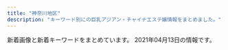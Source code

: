 ```yaml
---
title: "神奈川地区"
description: "キーワード別にの巨乳アジアン・チャイナエステ嬢情報をまとめました。"
---
```


新着画像と新着キーワードをまとめています。
2021年04月13日の情報です。

<DmmAffiliateIns />
<KeywordTable
  shops={
    [
    {
        "img_links": [
            "http://tenshinokoi.es-come.net/i/80/yuyu1.jpg",
            "http://tenshinokoi.es-come.net/images/share/pickup.png",
            "http://tenshinokoi.es-come.net/i/120/yuyu1.jpg",
            "http://tenshinokoi.es-come.net/images/infobar.png",
            "http://tenshinokoi.es-come.net/img/sumire1.jpg",
            "http://tenshinokoi.es-come.net/images/therapistbar.png",
            "http://tenshinokoi.es-come.net/girls/yuyu1.jpg",
            "http://tenshinokoi.es-come.net/girls/kana1.jpg",
            "http://tenshinokoi.es-come.net/img/risa1.jpg",
            "http://tenshinokoi.es-come.net/i/80/sumire1.jpg",
            "http://tenshinokoi.es-come.net/images/share/sp-kp2.png",
            "http://tenshinokoi.es-come.net/girls/hiromi1.jpg",
            "http://tenshinokoi.es-come.net/i/120/sumire1.jpg",
            "http://tenshinokoi.es-come.net/i/80/risa1.jpg",
            "http://tenshinokoi.es-come.net/img/header02.jpg",
            "http://tenshinokoi.es-come.net/girls/yuki1.jpg",
            "http://tenshinokoi.es-come.net/img/header01.jpg",
            "http://tenshinokoi.es-come.net/girls/yurika1.jpg",
            "http://tenshinokoi.es-come.net/img/yuyu1.jpg",
            "http://tenshinokoi.es-come.net/i/80/yuna1.jpg",
            "http://tenshinokoi.es-come.net/img/header00.jpg",
            "http://tenshinokoi.es-come.net/images/qr.jpg",
            "http://tenshinokoi.es-come.net/images/shishubar.png",
            "http://tenshinokoi.es-come.net/i/120/yuna1.jpg",
            "http://tenshinokoi.es-come.net/girls/misaki1.jpg",
            "http://tenshinokoi.es-come.net/girls/riri1.jpg",
            "http://tenshinokoi.es-come.net/girls/risa1.jpg",
            "http://tenshinokoi.es-come.net/images/info1.jpg",
            "http://tenshinokoi.es-come.net/images/share/tel.png",
            "http://tenshinokoi.es-come.net/girls/sumire1.jpg",
            "http://tenshinokoi.es-come.net/images/info2.jpg",
            "http://tenshinokoi.es-come.net/i/120/risa1.jpg"
        ],
        "name": "\u5929\u4f7f\u306e\u604b",
        "station": "\u8305\u30f6\u5d0e\u99c5\u5357\u53e3",
        "url": "http://tenshinokoi.es-come.net/",
        "keywords": {}
    },
    {
        "keywords": {
            "C": 7
        },
        "name": "\u30ea\u30e9\u30af\u30bc\u30fc\u30b7\u30e7\u30f3\u59b9",
        "station": "JR\u5e73\u585a\u99c5\u5317\u53e3",
        "img_links": [
            "http://www.imouto-esute2866.com/images/012.jpg",
            "http://www.imouto-esute2866.com/flash/top-1.jpg",
            "http://www.imouto-esute2866.com/images/013.jpg"
        ],
        "url": "http://www.imouto-esute2866.com/"
    },
    {
        "img_links": [
            "http://yu-raku.info/staff/s-yuko1.jpg",
            "http://yu-raku.info/images/fotter.jpg",
            "http://yu-raku.info/staff/s-sayuri1.jpg",
            "http://yu-raku.info/images/bar-cam.png",
            "http://yu-raku.info/images/pic-interior.png",
            "http://yu-raku.info/staff/s-kana1.jpg",
            "http://yu-raku.info/images/b-interior.jpg",
            "http://yu-raku.info/sp/images/bar-cover.png",
            "http://yu-raku.info/images/sm-cam30min.png",
            "http://yu-raku.info/sp/images/bar-cam.png",
            "http://yu-raku.info/staff/s-emi4.jpg",
            "http://yu-raku.info/staff/s-miki1.jpg",
            "http://yu-raku.info/images/cam30min.png",
            "http://yu-raku.info/images/bar-therapist.png",
            "http://yu-raku.info/staff/s-nana1.jpg",
            "http://yu-raku.info/images/bar-info.png",
            "http://yu-raku.info/staff/s-niri1.jpg",
            "http://yu-raku.info/staff/s-emi5.jpg",
            "http://yu-raku.info/images/bar-interior.png",
            "http://yu-raku.info/images/c-top0.png",
            "http://yu-raku.info/images/bar-cover.png",
            "http://yu-raku.info/sp/images/b-tel.png",
            "http://yu-raku.info/staff/s-emi3.jpg",
            "http://yu-raku.info/images/c-therapist0.png"
        ],
        "keywords": {},
        "url": "http://yu-raku.info/",
        "station": "JR\u5927\u8239\u99c5\u6771\u53e3",
        "name": "\u60a0\u697d"
    },
    {
        "img_links": [
            "http://hoguraku.info/_src/22266485/navi_01.png",
            "http://hoguraku.info/_src/22293610/pup.png",
            "http://hoguraku.info/_src/22266492/navi2_04.png",
            "http://hoguraku.info/_src/22266493/navi_05.png",
            "http://hoguraku.info/_src/22293865/sign.png",
            "http://hoguraku.info/_src/22294028/3_20180513213551306.jpg",
            "http://hoguraku.info/_src/22296695/pup.png",
            "http://hoguraku.info/_src/22266398/img20180513214352559347.png",
            "http://hoguraku.info/staff-4.jpg",
            "http://hoguraku.info/_src/22266524/wechatimg96_20191205204603604.jpg",
            "http://hoguraku.info/staff-2.jpg",
            "http://hoguraku.info/_src/22293820/wechatimg744.jpg",
            "http://hoguraku.info/_src/22266496/navi2_06.png",
            "http://hoguraku.info/_src/55131553/img20210408153832112943.png",
            "http://hoguraku.info/_src/22294025/1_20180513213551260.jpg",
            "http://hoguraku.info/_src/22293781/sign.png",
            "http://hoguraku.info/_src/22296687/pup.png",
            "http://hoguraku.info/staff-3.jpg",
            "http://hoguraku.info/_src/22266489/navi_03.png",
            "http://hoguraku.info/_src/22294030/wechatimg175.jpg",
            "http://hoguraku.info/_src/37673393/wechatimg98.jpg",
            "http://hoguraku.info/_src/25168346/staff-2_20180823215120776.jpg",
            "http://hoguraku.info/_src/22266491/navi_04.png",
            "http://hoguraku.info/_src/22266488/navi2_02.png",
            "http://hoguraku.info/_src/22266487/navi_02.png",
            "http://hoguraku.info/_src/22294026/wechatimg239.jpg",
            "http://hoguraku.info/_src/22294024/1_20180513213551260.jpg",
            "http://hoguraku.info/_src/22266490/navi2_03.png",
            "http://hoguraku.info/_src/22294029/3_20180513213551306.jpg",
            "http://hoguraku.info/_src/22296697/pup.png",
            "http://hoguraku.info/_src/22294031/wechatimg175.jpg",
            "http://hoguraku.info/_src/22266486/navi2_01.png",
            "http://hoguraku.info/_src/22294027/wechatimg239.jpg",
            "http://hoguraku.info/_src/22266400/wechatimg94_20191205204136458.jpg",
            "http://hoguraku.info/_src/22293601/newspinkup.png",
            "http://hoguraku.info/_src/22266495/navi_06.png",
            "http://hoguraku.info/staff-1.jpg",
            "http://hoguraku.info/_src/22294409/img20180513220122069421.png",
            "http://hoguraku.info/_src/22266494/navi2_05.png"
        ],
        "keywords": {},
        "station": "JR\u5927\u8239\u99c5\u6771\u53e3",
        "url": "http://hoguraku.info/",
        "name": "\u3055\u304f\u3089"
    },
    {
        "keywords": {},
        "station": "JR\u85e4\u6ca2\u99c5\u5357\u53e3",
        "img_links": [
            "http://baraen.xyz/images/mafaxine_j.jpg",
            "http://baraen.xyz/images/miki2.jpg",
            "http://baraen.xyz/images/mobile.jpg",
            "http://baraen.xyz/images/room2.jpg",
            "http://baraen.xyz/images/g0.jpg",
            "http://baraen.xyz/images/g4.jpg",
            "http://baraen.xyz/images/g1.jpg",
            "http://baraen.xyz/images/room1.jpg",
            "http://baraen.xyz/images/room4.jpg",
            "http://baraen.xyz/images/miki1.jpg",
            "http://baraen.xyz/images/kanban.jpg",
            "http://baraen.xyz/images/g3.jpg",
            "http://baraen.xyz/images/room6.jpg",
            "http://baraen.xyz/images/g6.jpg",
            "http://baraen.xyz/images/maga.jpg",
            "http://baraen.xyz/images/g2.jpg",
            "http://baraen.xyz/images/mafaxine_d.jpg"
        ],
        "name": "\u30d0\u30e9\u5712",
        "url": "http://baraen.xyz/"
    },
    {
        "url": "http://cherry.este.work/",
        "name": "\u30cf\u30cb\u30fc\u30cf\u30cb\u30fc",
        "station": "JR\u5c0f\u7530\u539f\u99c5\u6771\u53e3",
        "keywords": {
            "F": 1,
            "85": 1,
            "90": 3,
            "E": 1,
            "92": 1,
            "D": 3
        },
        "img_links": [
            "http://cherry.este.work/staff03-b.png",
            "http://cherry.este.work/anna.jpg",
            "http://cherry.este.work/staff02-b.png",
            "http://cherry.este.work/staff05-b.png",
            "http://cherry.este.work/baner.jpg",
            "http://cherry.este.work/m-head03.jpg",
            "http://cherry.este.work/yui.jpg",
            "http://cherry.este.work/foot01.jpg",
            "http://cherry.este.work/call.png"
        ]
    },
    {
        "keywords": {},
        "station": "\u9db4\u5dfb\u6e29\u6cc9\u99c5\u5317\u53e3",
        "url": "http://oil.abnavi.info/",
        "name": "\u30a2\u30ed\u30a8",
        "img_links": []
    },
    {
        "station": "JR\u5e73\u585a\u99c5\u897f\u53e3",
        "img_links": [
            "http://o-jp.com/tsubaki/images/t_discount.jpg",
            "http://o-jp.com/tsubaki/images/photo03.jpg",
            "http://o-jp.com/tsubaki/images/photo02.jpg",
            "http://o-jp.com/tsubaki/images/photo04.jpg",
            "http://o-jp.com/tsubaki/images/index_enter.jpg",
            "http://o-jp.com/tsubaki/images/t_mobile.jpg",
            "http://o-jp.com/tsubaki/images/photo01.jpg",
            "http://o-jp.com/tsubaki/images/mimi1.jpg"
        ],
        "url": "http://o-jp.com/tsubaki/",
        "keywords": {
            "C": 6
        },
        "name": "\u693f"
    },
    {
        "station": "JR\u85e4\u6ca2\u99c5\u5357\u53e3",
        "keywords": {
            "86": 4,
            "87": 4,
            "E": 4,
            "D": 4,
            "85": 2,
            "C": 2
        },
        "img_links": [
            "http://www.relax-fairyark.info/img/sta213.jpg",
            "http://www.relax-fairyark.info/img/body2.jpg",
            "http://www.relax-fairyark.info/img/sta220.jpg",
            "http://www.relax-fairyark.info/img/st256.jpg",
            "http://www.relax-fairyark.info/img/sta260.jpg",
            "http://www.relax-fairyark.info/img/st220.jpg",
            "http://www.relax-fairyark.info/img/nos.jpg",
            "http://www.relax-fairyark.info/img/st260.jpg",
            "http://www.relax-fairyark.info/img/st150.jpg",
            "http://www.relax-fairyark.info/img/sta261.jpg",
            "http://www.relax-fairyark.info/img/sta223.jpg",
            "http://www.relax-fairyark.info/img/st1.jpg",
            "http://www.relax-fairyark.info/img/st261.jpg",
            "http://www.relax-fairyark.info/img/sta150.jpg",
            "http://www.relax-fairyark.info/img/st255.jpg",
            "http://www.relax-fairyark.info/img/st223.jpg",
            "http://www.relax-fairyark.info/img/footbotton.png",
            "http://www.relax-fairyark.info/img/sta256.jpg",
            "http://www.relax-fairyark.info/img/tel.png",
            "http://www.relax-fairyark.info/img/sta252.jpg",
            "http://www.relax-fairyark.info/img/sta255.jpg",
            "http://www.relax-fairyark.info/img/st252.jpg",
            "http://www.relax-fairyark.info/img/vlt.png",
            "http://www.relax-fairyark.info/img/st213.jpg",
            "http://www.relax-fairyark.info/img/botton.jpg",
            "http://www.relax-fairyark.info/img/head.jpg"
        ],
        "name": "Fairy Ark",
        "url": "http://www.relax-fairyark.info/"
    },
    {
        "url": "http://www.cc-girl.work/",
        "name": "yuyu-\u3086\u3046\u3086-",
        "station": "\u4e0a\u5927\u5ca1\u99c5",
        "keywords": {},
        "img_links": [
            "http://www.cc-girl.work/img/yuki1.jpg",
            "http://www.cc-girl.work/images/1.jpg",
            "http://www.cc-girl.work/images/5.jpg",
            "http://www.cc-girl.work/images/6.jpg",
            "http://www.cc-girl.work/img/eri1.jpg",
            "http://www.cc-girl.work/img/yaya1.jpg",
            "http://www.cc-girl.work/img/kumi1.jpg",
            "http://www.cc-girl.work/images/int1.jpg",
            "http://www.cc-girl.work/images/11.jpg",
            "http://www.cc-girl.work/images/sys1.jpg",
            "http://www.cc-girl.work/images/staff_t.jpg",
            "http://www.cc-girl.work/images/4.jpg",
            "http://www.cc-girl.work/img/kaoru1.jpg",
            "http://www.cc-girl.work/images/rec1.jpg",
            "http://www.cc-girl.work/img/miho1.jpg",
            "http://www.cc-girl.work/img/sizuka1.jpg",
            "http://www.cc-girl.work/images/interior_t.jpg",
            "http://www.cc-girl.work/images/sys2.jpg",
            "http://www.cc-girl.work/images/ta.jpg",
            "http://www.cc-girl.work/images/news.jpg",
            "http://www.cc-girl.work/img/yuri1.jpg",
            "http://www.cc-girl.work/img/momo1.jpg",
            "http://www.cc-girl.work/images/ac1.jpg",
            "http://www.cc-girl.work/images/10.jpg",
            "http://www.cc-girl.work/images/head.jpg",
            "http://www.cc-girl.work/images/2.jpg",
            "http://www.cc-girl.work/img/mari1.jpg",
            "http://www.cc-girl.work/images/mobile.jpg",
            "http://www.cc-girl.work/img/ai1.jpg",
            "http://www.cc-girl.work/images/7.jpg",
            "http://www.cc-girl.work/images/9.jpg",
            "http://www.cc-girl.work/images/8.jpg",
            "http://www.cc-girl.work/images/rec2.jpg",
            "http://www.cc-girl.work/images/line.png",
            "http://www.cc-girl.work/images/3.jpg"
        ]
    },
    {
        "name": "\u6d5c\u8fba\u306e\u604b",
        "keywords": {},
        "img_links": [
            "http://www.hamabei.com/images/giral015.jpg",
            "http://www.hamabei.com/images/buttona_07.jpg",
            "http://www.hamabei.com/images/buttona_05.jpg",
            "http://www.hamabei.com/images/buttona_03.jpg",
            "http://www.hamabei.com/images/kaori1.jpg",
            "http://www.hamabei.com/images/giral009.jpg",
            "http://www.hamabei.com/images/giral014.jpg",
            "http://www.hamabei.com/images/qr.jpg",
            "http://www.hamabei.com/images/buttona_06.jpg",
            "http://www.hamabei.com/images/buttona_04.jpg",
            "http://www.hamabei.com/images/yuka1.jpg",
            "http://www.hamabei.com/images/nana1.jpg",
            "http://www.hamabei.com/images/giral007.jpg",
            "http://www.hamabei.com/images/miki1.jpg",
            "http://www.hamabei.com/images/giral012.jpg",
            "http://www.hamabei.com/images/buttona_08.jpg"
        ],
        "url": "http://www.hamabei.com/",
        "station": "JR\u8305\u30f6\u5d0e\u99c5\u5357\u53e3"
    },
    {
        "img_links": [
            "http://sui-en.work/images/2.png",
            "http://sui-en.work/images/4.png",
            "http://sui-en.work/images/int1.png",
            "http://sui-en.work/img/sena1.jpg",
            "http://sui-en.work/images/interior_t.png",
            "http://sui-en.work/images/1.png",
            "http://sui-en.work/images/b1.jpg",
            "http://sui-en.work/images/int3.png",
            "http://sui-en.work/images/int2.png",
            "http://sui-en.work/images/sys2.jpg",
            "http://sui-en.work/images/b2.jpg",
            "http://sui-en.work/images/head.jpg",
            "http://sui-en.work/img/yuki1.jpg",
            "http://sui-en.work/images/staff_t.png",
            "http://sui-en.work/images/3.png",
            "http://sui-en.work/images/info.jpg",
            "http://sui-en.work/images/mobile.jpg",
            "http://sui-en.work/images/ta.jpg",
            "http://sui-en.work/images/sys3.png",
            "http://sui-en.work/img/hana1.jpg",
            "http://sui-en.work/images/tr.jpg",
            "http://sui-en.work/img/kaori1.jpg",
            "http://sui-en.work/images/news.jpg",
            "http://sui-en.work/images/sys1.jpg"
        ],
        "name": "\u968f\u7e01",
        "url": "http://sui-en.work/",
        "station": "JR\u5e73\u585a\u99c5\u5317\u53e3",
        "keywords": {}
    },
    {
        "keywords": {},
        "url": "http://www.sh-riraku77.site/",
        "img_links": [
            "http://www.sh-riraku77.site/plus/images/room4.jpg",
            "http://www.sh-riraku77.site/picture/top23.png",
            "http://www.sh-riraku77.site/picture/s_staff.png",
            "http://www.sh-riraku77.site/picture/i_therapist.png",
            "http://www.sh-riraku77.site/plus/images/room2.jpg",
            "http://www.sh-riraku77.site/picture/s_new.png",
            "http://www.sh-riraku77.site/plus/images/room1.jpg",
            "http://www.sh-riraku77.site/picture/photo3.png",
            "http://www.sh-riraku77.site/picture/end.png",
            "http://www.sh-riraku77.site/plus/images/room3.jpg",
            "http://www.sh-riraku77.site/uploads/210325/1-210325133926495.jpg",
            "http://www.sh-riraku77.site/uploads/201214/1-201214130312232.jpg",
            "http://www.sh-riraku77.site/picture/top22.png"
        ],
        "station": "JR\u65b0\u6749\u7530\u99c5\u897f\u53e3",
        "name": "\u82b1\u306e\u604b"
    },
    {
        "name": "\u6843\u9999",
        "station": "JR\u5e73\u585a\u99c5",
        "keywords": {
            "86": 3,
            "85": 1,
            "E": 2,
            "D": 3,
            "87": 1
        },
        "img_links": [
            "http://esthe-massage.pw/img/m60.jpg",
            "http://esthe-massage.pw/img/noo.png",
            "http://esthe-massage.pw/img/m4.jpg",
            "http://esthe-massage.pw/img/m20.jpg",
            "http://esthe-massage.pw/img/fla.jpg",
            "http://esthe-massage.pw/img/m30.jpg",
            "http://esthe-massage.pw/img/stan.png",
            "http://esthe-massage.pw/img/m3.jpg",
            "http://esthe-massage.pw/img/top.jpg",
            "http://esthe-massage.pw/img/m1.jpg",
            "http://esthe-massage.pw/img/m10.jpg",
            "http://esthe-massage.pw/img/m5.jpg",
            "http://esthe-massage.pw/img/m2.jpg",
            "http://esthe-massage.pw/img/cg02.jpg",
            "http://esthe-massage.pw/img/cg05.jpg",
            "http://esthe-massage.pw/img/cg03.jpg",
            "http://esthe-massage.pw/img/cg01.jpg",
            "http://esthe-massage.pw/img/m6.jpg",
            "http://esthe-massage.pw/img/no.png",
            "http://esthe-massage.pw/img/cg04.jpg"
        ],
        "url": "http://esthe-massage.pw/"
    },
    {
        "img_links": [
            "http://meetyou.me-es.com/images/index_05.jpg",
            "http://meetyou.me-es.com/images/index_10.jpg",
            "http://meetyou.me-es.com/images/rec_10.jpg",
            "http://meetyou.me-es.com/images/index_01.jpg",
            "http://meetyou.me-es.com/images/index_17.jpg",
            "http://meetyou.me-es.com/images/index_02.jpg",
            "http://meetyou.me-es.com/girl/09.jpg",
            "http://meetyou.me-es.com/images/r01.jpg",
            "http://meetyou.me-es.com/girl/018.jpg",
            "http://meetyou.me-es.com/images/r04.jpg",
            "http://meetyou.me-es.com/images/index_04.jpg",
            "http://meetyou.me-es.com/images/rec.jpg",
            "http://meetyou.me-es.com/images/index_08.jpg",
            "http://meetyou.me-es.com/images/index_06.jpg",
            "http://meetyou.me-es.com/images/index_09.jpg",
            "http://meetyou.me-es.com/images/index_13.jpg",
            "http://meetyou.me-es.com/images/info_tit.jpg",
            "http://meetyou.me-es.com/girl/00.jpg",
            "http://meetyou.me-es.com/girl/015.jpg",
            "http://meetyou.me-es.com/images/index_15.jpg",
            "http://meetyou.me-es.com/girl/016.jpg",
            "http://meetyou.me-es.com/images/index_07.jpg",
            "http://meetyou.me-es.com/images/staff_10.jpg",
            "http://meetyou.me-es.com/images/info_10.jpg",
            "http://meetyou.me-es.com/images/r02.jpg",
            "http://meetyou.me-es.com/images/index_03.jpg",
            "http://meetyou.me-es.com/images/sub_13.jpg",
            "http://meetyou.me-es.com/images/r03.jpg",
            "http://meetyou.me-es.com/girl/013.jpg",
            "http://meetyou.me-es.com/girl/017.jpg"
        ],
        "keywords": {
            "C": 5,
            "D": 1
        },
        "station": "\u9577\u5f8c\u99c5\u6771\u53e3",
        "name": "\u30df\u30fc\u30c8\u30e6\u30fc",
        "url": "http://meetyou.me-es.com/"
    },
    {
        "station": "JR\u5c0f\u7530\u539f\u99c5\u897f\u53e3",
        "keywords": {
            "C": 8,
            "F": 8,
            "D": 55,
            "E": 8
        },
        "name": "\u30ad\u30e5\u30fc\u30c8",
        "url": "http://onlyone-relax.xyz/",
        "img_links": [
            "http://onlyone-relax.xyz/images/cg03.jpg",
            "http://onlyone-relax.xyz/images/top.png",
            "http://onlyone-relax.xyz/images/cg07.jpg",
            "http://onlyone-relax.xyz/images/cg08.jpg",
            "http://onlyone-relax.xyz/images/cg02.jpg",
            "http://onlyone-relax.xyz/images/spacer300x450.png",
            "http://onlyone-relax.xyz/images/cg01.jpg",
            "http://onlyone-relax.xyz/images/qr.jpg",
            "http://onlyone-relax.xyz/images/4.jpg",
            "http://onlyone-relax.xyz/images/1.jpg",
            "http://onlyone-relax.xyz/images/2.jpg",
            "http://onlyone-relax.xyz/images/cg05.jpg",
            "http://onlyone-relax.xyz/images/cg09.jpg",
            "http://onlyone-relax.xyz/images/cg06.jpg",
            "http://onlyone-relax.xyz/images/cg04.jpg",
            "http://onlyone-relax.xyz/images/cg10.jpg",
            "http://onlyone-relax.xyz/images/top2.png"
        ]
    },
    {
        "name": "\u591c\u8776",
        "url": "http://yacho.est-u.com/",
        "keywords": {},
        "station": "JR\u85e4\u6ca2\u99c5\u5357\u53e3",
        "img_links": [
            "http://yacho.est-u.com/images/staff_03.jpg",
            "http://yacho.est-u.com/images/2.jpg",
            "http://yacho.est-u.com/images/index_02.jpg",
            "http://yacho.est-u.com/images/index_04.jpg",
            "http://yacho.est-u.com/images/5.jpg",
            "http://yacho.est-u.com/images/index_14.jpg",
            "http://yacho.est-u.com/images/6.jpg",
            "http://yacho.est-u.com/images/index_17.jpg",
            "http://yacho.est-u.com/images/index_15.jpg",
            "http://yacho.est-u.com/images/index_12.jpg",
            "http://yacho.est-u.com/images/1.jpg",
            "http://yacho.est-u.com/images/k2.jpg",
            "http://yacho.est-u.com/images/index_06.jpg",
            "http://yacho.est-u.com/images/4.jpg",
            "http://yacho.est-u.com/images/staff_01.jpg",
            "http://yacho.est-u.com/images/index_03.jpg",
            "http://yacho.est-u.com/images/3.jpg",
            "http://yacho.est-u.com/images/k1.jpg",
            "http://yacho.est-u.com/images/index_10.jpg",
            "http://yacho.est-u.com/images/index_01.jpg",
            "http://yacho.est-u.com/images/index_07.jpg",
            "http://yacho.est-u.com/images/index_05.jpg"
        ]
    },
    {
        "station": "JR\u6771\u6238\u585a\u99c5\u6771\u53e3",
        "keywords": {
            "E": 1,
            "85": 1,
            "D": 3,
            "87": 1,
            "86": 2
        },
        "url": "http://esbest.info/",
        "name": "\u30df\u30e9\u30dc\u30eb",
        "img_links": [
            "http://esbest.info/staffPhoto/s20200205123504.jpg",
            "http://esbest.info/js/sliderLine/slide_next.png",
            "http://esbest.info/staffPhoto/s20200109133117.jpg",
            "http://esbest.info/js/sliderLine/slide_prev.png",
            "http://esbest.info/images/store/01.jpg",
            "http://esbest.info/staffPhoto/s20200111165529.jpg",
            "http://esbest.info/images/mobile.jpg",
            "http://esbest.info/staffPhoto/b20200526161929.jpg",
            "http://esbest.info/staffPhoto/b20200205123504.jpg",
            "http://esbest.info/images/returnBtn.png",
            "http://esbest.info/uploadfiles/images/campaignEsbestInfo1.jpg",
            "http://esbest.info/staffPhoto/s20200526161929.jpg",
            "http://esbest.info/images/store/02.jpg",
            "http://esbest.info/images/store/03.jpg",
            "http://esbest.info/images/store/04.jpg",
            "http://esbest.info/staffPhoto/b20200111165529.jpg",
            "http://esbest.info/staffPhoto/b20200109133117.jpg"
        ]
    },
    {
        "url": "http://yushinen.info/",
        "station": "JR\u85e4\u6ca2\u99c5\u5357\u53e3",
        "name": "\u7652\u5fc3\u5712",
        "keywords": {},
        "img_links": [
            "http://yushinen.info/images/g5.jpg",
            "http://yushinen.info/images/room4.jpg",
            "http://yushinen.info/images/g4.jpg",
            "http://yushinen.info/images/info.png",
            "http://yushinen.info/images/room1.jpg",
            "http://yushinen.info/images/g1.jpg",
            "http://yushinen.info/images/g7.jpg",
            "http://yushinen.info/images/room6.jpg",
            "http://yushinen.info/images/room3.jpg",
            "http://yushinen.info/images/g3.jpg",
            "http://yushinen.info/images/room2.jpg",
            "http://yushinen.info/images/g0.jpg",
            "http://yushinen.info/images/nei-03.png",
            "http://yushinen.info/images/flw.png",
            "http://yushinen.info/images/g6.jpg",
            "http://yushinen.info/images/mobile.png",
            "http://yushinen.info/images/top.jpg",
            "http://yushinen.info/images/room5.jpg",
            "http://yushinen.info/images/g2.jpg"
        ]
    },
    {
        "name": "\u61a9",
        "keywords": {},
        "img_links": [
            "http://ikoi.esjp.xyz/img/lr_02.jpg",
            "http://ikoi.esjp.xyz/img/sub_staff.jpg",
            "http://ikoi.esjp.xyz/img/059.png",
            "http://ikoi.esjp.xyz/img/room/photo02.jpg",
            "http://ikoi.esjp.xyz/img/pro_girl_line.jpg",
            "http://ikoi.esjp.xyz/girl/4.jpg",
            "http://ikoi.esjp.xyz/img/room/photo06.jpg",
            "http://ikoi.esjp.xyz/img/room/photo05.jpg",
            "http://ikoi.esjp.xyz/girl/2.jpg",
            "http://ikoi.esjp.xyz/img/rec_top.png",
            "http://ikoi.esjp.xyz/img/top_pickback.png",
            "http://ikoi.esjp.xyz/girl/6.jpg",
            "http://ikoi.esjp.xyz/img/lr_01.jpg",
            "http://ikoi.esjp.xyz/i/img/photo03.jpg",
            "http://ikoi.esjp.xyz/img/capinfo.jpg",
            "http://ikoi.esjp.xyz/i/img/photo05.jpg",
            "http://ikoi.esjp.xyz/i/img/photo04.jpg",
            "http://ikoi.esjp.xyz/girl/5.jpg",
            "http://ikoi.esjp.xyz/img/qr.jpg",
            "http://ikoi.esjp.xyz/i/img/photo06.jpg",
            "http://ikoi.esjp.xyz/i/img/photo01.jpg",
            "http://ikoi.esjp.xyz/i/img/photo02.jpg",
            "http://ikoi.esjp.xyz/girl/1.jpg",
            "http://ikoi.esjp.xyz/img/room/photo01.jpg",
            "http://ikoi.esjp.xyz/girl/3.jpg",
            "http://ikoi.esjp.xyz/img/room/photo04.jpg",
            "http://ikoi.esjp.xyz/img/room/photo03.jpg"
        ],
        "station": "\u8ffd\u6d5c\u99c5",
        "url": "http://ikoi.esjp.xyz/"
    },
    {
        "keywords": {
            "85": 5,
            "D": 10,
            "C": 13,
            "E": 10,
            "87": 10,
            "88": 5
        },
        "name": "\u3075\u308f\u3075\u308f\u5a18",
        "station": "\u4e0a\u5927\u5ca1\u99c5",
        "url": "https://fuwafuwa-girl.jpn.vin/",
        "img_links": [
            "https://fuwafuwa-girl.jpn.vin/photos/sites/34/2021/02/2021022406110282.jpg",
            "https://fuwafuwa-girl.jpn.vin/images/mobile.jpg",
            "https://fuwafuwa-girl.jpn.vin/images/s_news.png",
            "https://fuwafuwa-girl.jpn.vin/images/top.png",
            "https://fuwafuwa-girl.jpn.vin/images/m12.jpg",
            "https://fuwafuwa-girl.jpn.vin/images/room3.jpg",
            "https://fuwafuwa-girl.jpn.vin/photos/sites/34/2021/02/2021022406110384.jpg",
            "https://fuwafuwa-girl.jpn.vin/images/s_link.png",
            "https://fuwafuwa-girl.jpn.vin/images/m9.jpg",
            "https://fuwafuwa-girl.jpn.vin/images/m13.jpg",
            "https://fuwafuwa-girl.jpn.vin/images/room4.jpg",
            "https://fuwafuwa-girl.jpn.vin/images/m15.jpg",
            "https://fuwafuwa-girl.jpn.vin/images/room2.jpg",
            "https://fuwafuwa-girl.jpn.vin/images/info.jpg",
            "https://fuwafuwa-girl.jpn.vin/images/s_massage.png",
            "https://fuwafuwa-girl.jpn.vin/images/m10.jpg",
            "https://fuwafuwa-girl.jpn.vin/images/m11.jpg",
            "https://fuwafuwa-girl.jpn.vin/images/m14.jpg",
            "https://fuwafuwa-girl.jpn.vin/images/room1.jpg",
            "https://fuwafuwa-girl.jpn.vin/photos/sites/34/2021/02/2021022406110276.jpg",
            "https://fuwafuwa-girl.jpn.vin/images/m7.jpg",
            "https://fuwafuwa-girl.jpn.vin/images/s_staff.png",
            "https://fuwafuwa-girl.jpn.vin/images/m8.jpg",
            "https://fuwafuwa-girl.jpn.vin/photos/sites/34/2021/02/202102240611046.jpg",
            "https://fuwafuwa-girl.jpn.vin/images/s_pick.png"
        ]
    },
    {
        "station": "JR\u6771\u6238\u585a\u99c5\u6771\u53e3",
        "img_links": [
            "http://www.hatsukoi.mensest.com/files/006.jpg",
            "http://www.hatsukoi.mensest.com/files/003.jpg",
            "http://www.hatsukoi.mensest.com/images/btn2.png",
            "http://www.hatsukoi.mensest.com/images/icon_staff.png",
            "http://www.hatsukoi.mensest.com/images/icon_top.png",
            "http://www.hatsukoi.mensest.com/files/001.jpg",
            "http://www.hatsukoi.mensest.com/images/mainImg_sub.jpg",
            "http://www.hatsukoi.mensest.com/images/icon_info.png",
            "http://www.hatsukoi.mensest.com/common/images/photo03.jpg",
            "http://www.hatsukoi.mensest.com/files/004.jpg",
            "http://www.hatsukoi.mensest.com/common/images/photo01.jpg",
            "http://www.hatsukoi.mensest.com/files/002.jpg",
            "http://www.hatsukoi.mensest.com/images/icon_tel.png",
            "http://www.hatsukoi.mensest.com/files/005.jpg",
            "http://www.hatsukoi.mensest.com/common/images/photo02.jpg"
        ],
        "url": "http://www.hatsukoi.mensest.com/",
        "name": "\u521d\u604b",
        "keywords": {
            "87": 16,
            "86": 4,
            "88": 4,
            "D": 24
        }
    },
    {
        "keywords": {},
        "img_links": [
            "http://f-kaori.work/img/emi1.jpg",
            "http://f-kaori.work/images/1.jpg",
            "http://f-kaori.work/sp/img/sin1.jpg",
            "http://f-kaori.work/sp/images/interior_t.jpg",
            "http://f-kaori.work/images/sys.png",
            "http://f-kaori.work/sp/images/rec2.jpg",
            "http://f-kaori.work/images/sisu_t.jpg",
            "http://f-kaori.work/images/10.jpg",
            "http://f-kaori.work/sp/menu/top.jpg",
            "http://f-kaori.work/sp/images/sisu_t.png",
            "http://f-kaori.work/img/sin1.jpg",
            "http://f-kaori.work/sp/images/6.jpg",
            "http://f-kaori.work/sp/images/10.jpg",
            "http://f-kaori.work/sp/images/staff_t.jpg",
            "http://f-kaori.work/sp/images/sys.png",
            "http://f-kaori.work/sp/images/rec3.png",
            "http://f-kaori.work/images/line.png",
            "http://f-kaori.work/sp/img/sasa1.jpg",
            "http://f-kaori.work/images/7.jpg",
            "http://f-kaori.work/sp/images/3.jpg",
            "http://f-kaori.work/images/rec2.jpg",
            "http://f-kaori.work/images/interior_t.jpg",
            "http://f-kaori.work/sp/images/sisu.jpg",
            "http://f-kaori.work/images/rec1.png",
            "http://f-kaori.work/sp/images/1.jpg",
            "http://f-kaori.work/sp/images/int1.png",
            "http://f-kaori.work/sp/images/footer.png",
            "http://f-kaori.work/sp/images/tel.jpg",
            "http://f-kaori.work/img/yumi1.jpg",
            "http://f-kaori.work/img/sasa1.jpg",
            "http://f-kaori.work/img/yoka1.jpg",
            "http://f-kaori.work/sp/images/rec1.png",
            "http://f-kaori.work/sp/img/aya1.jpg",
            "http://f-kaori.work/images/6.jpg",
            "http://f-kaori.work/images/sm.jpg",
            "http://f-kaori.work/sp/images/pc.jpg",
            "http://f-kaori.work/sp/images/int2.png",
            "http://f-kaori.work/img/risa1.jpg",
            "http://f-kaori.work/sp/img/sora1.jpg",
            "http://f-kaori.work/images/concept.png",
            "http://f-kaori.work/images/9.jpg",
            "http://f-kaori.work/images/int2.png",
            "http://f-kaori.work/img/sora1.jpg",
            "http://f-kaori.work/sp/images/9.jpg",
            "http://f-kaori.work/images/staff_t.jpg",
            "http://f-kaori.work/sp/img/emi1.jpg",
            "http://f-kaori.work/images/8.jpg",
            "http://f-kaori.work/img/aya1.jpg",
            "http://f-kaori.work/sp/img/yumi1.jpg",
            "http://f-kaori.work/sp/images/topgirl.png",
            "http://f-kaori.work/images/3.jpg",
            "http://f-kaori.work/sp/menu/staff.jpg",
            "http://f-kaori.work/images/int1.png",
            "http://f-kaori.work/sp/images/head.jpg",
            "http://f-kaori.work/sp/menu/interior.jpg",
            "http://f-kaori.work/sp/images/top.jpg",
            "http://f-kaori.work/sp/images/5.jpg",
            "http://f-kaori.work/sp/img/risa1.jpg",
            "http://f-kaori.work/images/news.png",
            "http://f-kaori.work/images/mobile.jpg",
            "http://f-kaori.work/images/5.jpg",
            "http://f-kaori.work/images/sisu.png",
            "http://f-kaori.work/images/head.jpg",
            "http://f-kaori.work/sp/images/7.jpg",
            "http://f-kaori.work/sp/images/newsb.png",
            "http://f-kaori.work/sp/images/8.jpg",
            "http://f-kaori.work/sp/img/yoka1.jpg",
            "http://f-kaori.work/sp/images/news.png"
        ],
        "url": "http://f-kaori.work/",
        "name": "\u85ab",
        "station": "JR\u85e4\u6ca2\u99c5\u5357\u53e3"
    },
    {
        "url": "http://pretty-esthe.com/",
        "img_links": [
            "http://pretty-esthe.com/images/cg09.jpg",
            "http://pretty-esthe.com/images/cg06.jpg",
            "http://pretty-esthe.com/images/top.png",
            "http://pretty-esthe.com/images/news.png",
            "http://pretty-esthe.com/images/r4.jpg",
            "http://pretty-esthe.com/images/r3.jpg",
            "http://pretty-esthe.com/images/r2.jpg",
            "http://pretty-esthe.com/images/r1.jpg",
            "http://pretty-esthe.com/images/evetop.png",
            "http://pretty-esthe.com/images/cg07.jpg",
            "http://pretty-esthe.com/images/cg02.jpg",
            "http://pretty-esthe.com/images/staff_s.png",
            "http://pretty-esthe.com/images/cg05.jpg"
        ],
        "name": "\u840c\u3048",
        "keywords": {
            "D": 12,
            "86": 15,
            "E": 3
        },
        "station": "JR\u6238\u585a\u99c5\u6771\u53e3"
    },
    {
        "station": "JR\u8305\u30f6\u5d0e\u99c5\u5317\u53e3",
        "name": "\u83ef\u84ee",
        "keywords": {},
        "img_links": [],
        "url": "http://karen.ies.fun/"
    },
    {
        "img_links": [
            "http://vinntuy.xyz/static/picture/room1.jpg",
            "http://vinntuy.xyz/uploads/210401/1-2104011443001G.jpg",
            "http://vinntuy.xyz/static/picture/s1.jpg",
            "http://vinntuy.xyz/static/picture/room4.jpg",
            "http://vinntuy.xyz/uploads/210412/1-2104121Q114L2.jpg",
            "http://vinntuy.xyz/static/picture/news.png",
            "http://vinntuy.xyz/static/picture/top.png",
            "http://vinntuy.xyz/static/picture/room2.jpg",
            "http://vinntuy.xyz/uploads/210401/1-210401144410258.jpg",
            "http://vinntuy.xyz/static/picture/mobile.jpg",
            "http://vinntuy.xyz/static/picture/s_staff.png",
            "http://vinntuy.xyz/uploads/210401/1-210401144331M4.jpg",
            "http://vinntuy.xyz/static/picture/room3.jpg",
            "http://vinntuy.xyz/static/picture/s3.jpg"
        ],
        "name": "Honeyroom",
        "url": "http://vinntuy.xyz/",
        "station": "JR\u85e4\u6ca2\u99c5\u5357\u53e3",
        "keywords": {}
    },
    {
        "station": "JR\u85e4\u6ca2\u99c5\u5317\u53e3",
        "name": "\u7e01",
        "img_links": [
            "http://en.este88.com/gals/koko1.jpg",
            "http://en.este88.com/gals/asuka1.jpg",
            "http://en.este88.com/i/images/info_09.jpg",
            "http://en.este88.com/gals/aya1.jpg",
            "http://en.este88.com/i/images/info_12.jpg",
            "http://en.este88.com/i/images/info_15.jpg",
            "http://en.este88.com/gals/nana1.jpg",
            "http://en.este88.com/gals/rena1.jpg",
            "http://en.este88.com/i/images/info_07.jpg",
            "http://en.este88.com/images/info.png",
            "http://en.este88.com/gals/momo1.jpg",
            "http://en.este88.com/gals/saya1.jpg"
        ],
        "url": "http://en.este88.com/",
        "keywords": {}
    },
    {
        "name": "Best Love \uff5e\u30d9\u30b9\u30c8\u30e9\u30d6\uff5e",
        "img_links": [
            "http://www.bestlove.iesjp.com/files/007-03.jpg",
            "http://www.bestlove.iesjp.com/files/002-03.jpg",
            "http://www.bestlove.iesjp.com/images/atomosky.jpg",
            "http://www.bestlove.iesjp.com/files/007.jpg",
            "http://www.bestlove.iesjp.com/files/001-02.jpg",
            "http://www.bestlove.iesjp.com/images/mobile.jpg",
            "http://www.bestlove.iesjp.com/files/003.jpg",
            "http://www.bestlove.iesjp.com/files/007-02.jpg",
            "http://www.bestlove.iesjp.com/photo_news/upimg/54866603c72e67a391_0.jpg",
            "http://www.bestlove.iesjp.com/images/r3.jpg",
            "http://www.bestlove.iesjp.com/files/005-02.jpg",
            "http://www.bestlove.iesjp.com/files/003-03.jpg",
            "http://www.bestlove.iesjp.com/files/001-03.jpg",
            "http://www.bestlove.iesjp.com/photo_news/upimg/77212603ef74383541_0.jpg",
            "http://www.bestlove.iesjp.com/images/line.png",
            "http://www.bestlove.iesjp.com/files/005.jpg",
            "http://www.bestlove.iesjp.com/files/001.jpg",
            "http://www.bestlove.iesjp.com/files/002-02.jpg",
            "http://www.bestlove.iesjp.com/files/006-03.jpg",
            "http://www.bestlove.iesjp.com/files/002.jpg",
            "http://www.bestlove.iesjp.com/photo_news/upimg/694716066af5752b7c_1.jpg",
            "http://www.bestlove.iesjp.com/files/005-03.jpg",
            "http://www.bestlove.iesjp.com/files/006.jpg",
            "http://www.bestlove.iesjp.com/files/004-02.jpg",
            "http://www.bestlove.iesjp.com/files/004-03.jpg",
            "http://www.bestlove.iesjp.com/files/004.jpg",
            "http://www.bestlove.iesjp.com/files/003-02.jpg",
            "http://www.bestlove.iesjp.com/files/006-02.jpg"
        ],
        "station": "JR\u5e73\u585a\u99c5\u5317\u53e3",
        "url": "http://www.bestlove.iesjp.com/",
        "keywords": {
            "D": 8,
            "87": 12,
            "83": 8,
            "C": 27
        }
    },
    {
        "img_links": [
            "http://hiratsuka-est.com/images/ll1.jpg",
            "http://hiratsuka-est.com/images/r7.jpg",
            "http://hiratsuka-est.com/images/r8.jpg",
            "http://hiratsuka-est.com/images/tiao2.jpg",
            "http://hiratsuka-est.com/images/banna1.jpg",
            "http://hiratsuka-est.com/images/g1.jpg",
            "http://hiratsuka-est.com/images/rr1.jpg",
            "http://hiratsuka-est.com/images/g2.jpg",
            "http://hiratsuka-est.com/images/zi-link.png",
            "http://hiratsuka-est.com/images/r6.jpg",
            "http://hiratsuka-est.com/images/rina.jpg",
            "http://hiratsuka-est.com/images/g3.jpg",
            "http://hiratsuka-est.com/images/r1.jpg",
            "http://hiratsuka-est.com/images/zi-staff.png",
            "http://hiratsuka-est.com/images/r5.jpg",
            "http://hiratsuka-est.com/images/r3.jpg",
            "http://hiratsuka-est.com/images/g4.jpg",
            "http://hiratsuka-est.com/images/zi-faq.png",
            "http://hiratsuka-est.com/images/g0.jpg",
            "http://hiratsuka-est.com/images/right.jpg",
            "http://hiratsuka-est.com/images/chc.jpg",
            "http://hiratsuka-est.com/images/r4.jpg",
            "http://hiratsuka-est.com/images/new1.jpg",
            "http://hiratsuka-est.com/images/banna.jpg",
            "http://hiratsuka-est.com/images/banna2.jpg",
            "http://hiratsuka-est.com/images/mi.jpg",
            "http://hiratsuka-est.com/images/r9.jpg",
            "http://hiratsuka-est.com/images/tel.jpg",
            "http://hiratsuka-est.com/images/left.jpg",
            "http://hiratsuka-est.com/images/top.jpg"
        ],
        "keywords": {},
        "url": "http://hiratsuka-est.com/",
        "station": "JR\u5e73\u585a\u99c5\u5317\u53e3",
        "name": "\u3055\u308f\u3084\u304b"
    },
    {
        "img_links": [
            "http://es-hanabi.xyz/images/g0.jpg",
            "http://es-hanabi.xyz/images/top.jpg",
            "http://es-hanabi.xyz/images/g3.jpg",
            "http://es-hanabi.xyz/images/g4.jpg",
            "http://es-hanabi.xyz/images/r6.jpg",
            "http://es-hanabi.xyz/images/r8.jpg",
            "http://es-hanabi.xyz/images/r2.jpg",
            "http://es-hanabi.xyz/images/g2.jpg",
            "http://es-hanabi.xyz/images/g5.jpg",
            "http://es-hanabi.xyz/images/r7.jpg",
            "http://es-hanabi.xyz/images/g1.jpg",
            "http://es-hanabi.xyz/images/r1.jpg",
            "http://es-hanabi.xyz/images/zi_staff.png",
            "http://es-hanabi.xyz/images/new1.jpg",
            "http://es-hanabi.xyz/images/mobile.png",
            "http://es-hanabi.xyz/images/r5.jpg"
        ],
        "keywords": {
            "C": 7
        },
        "station": "JR\u5e73\u585a\u99c5\u897f\u53e3",
        "url": "http://es-hanabi.xyz/",
        "name": "\u30cf\u30ca\u30d3"
    },
    {
        "station": "JR\u6238\u585a\u99c5\u897f\u53e3",
        "keywords": {
            "87": 18,
            "86": 36,
            "85": 36,
            "C": 14,
            "83": 18,
            "D": 108
        },
        "url": "https://arena.jpn.vin/",
        "name": "\u30a2\u30ea\u30fc\u30ca",
        "img_links": [
            "https://arena.jpn.vin/images/new.jpg",
            "https://arena.jpn.vin/photos/sites/25/2021/03/2021031912153947.jpg",
            "https://arena.jpn.vin/images/mobile.jpg",
            "https://arena.jpn.vin/images/s1.jpg",
            "https://arena.jpn.vin/photos/sites/25/2021/02/2021021019135619.jpg",
            "https://arena.jpn.vin/images/room3.jpg",
            "https://arena.jpn.vin/images/s_face.jpg",
            "https://arena.jpn.vin/photos/sites/25/2021/02/2021021019135553.jpg",
            "https://arena.jpn.vin/images/room4.jpg",
            "https://arena.jpn.vin/images/s_link.jpg",
            "https://arena.jpn.vin/images/room1.jpg",
            "https://arena.jpn.vin/images/top.jpg",
            "https://arena.jpn.vin/images/s_news.jpg",
            "https://arena.jpn.vin/images/tel.jpg",
            "https://arena.jpn.vin/photos/sites/25/2021/02/2021021019135821.jpg",
            "https://arena.jpn.vin/images/s_staff.jpg",
            "https://arena.jpn.vin/images/room2.jpg",
            "https://arena.jpn.vin/photos/sites/25/2021/04/2021040118140613.jpg",
            "https://arena.jpn.vin/images/news_bj2.jpg",
            "https://arena.jpn.vin/images/s2.jpg",
            "https://arena.jpn.vin/photos/sites/25/2021/02/202102101913575.jpg"
        ]
    },
    {
        "station": "JR\u85e4\u6ca2\u99c5\u5357\u53e3",
        "url": "http://hana-tobira.xyz/",
        "keywords": {
            "C": 13
        },
        "name": "\u82b1\u306e\u6249",
        "img_links": [
            "http://hana-tobira.xyz/images/g5.jpg",
            "http://hana-tobira.xyz/images/mobile.jpg",
            "http://hana-tobira.xyz/images/tite-i.png",
            "http://hana-tobira.xyz/images/tite-staff.jpg",
            "http://hana-tobira.xyz/images/tite-link.jpg",
            "http://hana-tobira.xyz/images/g2.jpg",
            "http://hana-tobira.xyz/images/g6.jpg",
            "http://hana-tobira.xyz/images/end.png",
            "http://hana-tobira.xyz/images/pickup_t.jpg",
            "http://hana-tobira.xyz/images/g.jpg",
            "http://hana-tobira.xyz/images/g7.jpg",
            "http://hana-tobira.xyz/images/g4.jpg"
        ]
    },
    {
        "img_links": [
            "http://uintiop.tokyo/picture/top-img01.png",
            "http://uintiop.tokyo/picture/top-img10.jpg",
            "http://uintiop.tokyo/uploads/210409/1-2104091JS6220.jpg",
            "http://uintiop.tokyo/picture/4.jpg",
            "http://uintiop.tokyo/uploads/200714/1-200G4124210P7.jpg",
            "http://uintiop.tokyo/uploads/210319/1-210319140151X7.jpg",
            "http://uintiop.tokyo/picture/call.png",
            "http://uintiop.tokyo/uploads/200720/1-200H013041T46.jpg",
            "http://uintiop.tokyo/uploads/210111/1-210111123I9332.jpg",
            "http://uintiop.tokyo/uploads/210220/1-21022013460JA.jpg",
            "http://uintiop.tokyo/picture/3.jpg",
            "http://uintiop.tokyo/picture/top-img02.png",
            "http://uintiop.tokyo/uploads/210208/1-21020Q31459221.jpg",
            "http://uintiop.tokyo/picture/1.jpg",
            "http://uintiop.tokyo/picture/2.jpg",
            "http://uintiop.tokyo/uploads/200727/1-200HG01643361.jpg",
            "http://uintiop.tokyo/picture/top-img03.jpg",
            "http://uintiop.tokyo/uploads/200714/1-200G4125RS59.jpg",
            "http://uintiop.tokyo/picture/tel.png"
        ],
        "keywords": {
            "C": 18,
            "D": 3,
            "86": 3
        },
        "station": "JR\u85e4\u6ca2\u99c5\u5357\u53e3",
        "url": "http://uintiop.tokyo/",
        "name": "\u5929\u4f7f"
    },
    {
        "station": "JR\u6771\u6238\u585a\u99c5\u6771\u53e3",
        "img_links": [
            "http://candy.relaxjp.com/css/osusume01.jpg",
            "http://candy.relaxjp.com/css/staff/staff007-a.png",
            "http://candy.relaxjp.com/css/nav/nav-003.png",
            "http://candy.relaxjp.com/css/nav/nav-002.png",
            "http://candy.relaxjp.com/css/staff/staff004.png",
            "http://candy.relaxjp.com/css/staff/staff006.png",
            "http://candy.relaxjp.com/css/staff/staff005-a.png",
            "http://candy.relaxjp.com/images/slider1/001.jpg",
            "http://candy.relaxjp.com/css/staff/staff007.png",
            "http://candy.relaxjp.com/css/tel.png",
            "http://candy.relaxjp.com/css/staff/staff006-a.png",
            "http://candy.relaxjp.com/css/staff/staff003-a.png",
            "http://candy.relaxjp.com/css/nav/nav-005.png",
            "http://candy.relaxjp.com/css/staff/staff002-a.png",
            "http://candy.relaxjp.com/css/nav/nav-006.png",
            "http://candy.relaxjp.com/css/staff/staff001-a.png",
            "http://candy.relaxjp.com/css/nav/nav-004.png",
            "http://candy.relaxjp.com/images/slider1/003.jpg",
            "http://candy.relaxjp.com/css/top0001.png",
            "http://candy.relaxjp.com/css/staff/staff0001.png",
            "http://candy.relaxjp.com/css/staff/staff003.png",
            "http://candy.relaxjp.com/css/staff/staff005.png",
            "http://candy.relaxjp.com/css/nav/nav-001.png",
            "http://candy.relaxjp.com/css/staff/staff004-a.png",
            "http://candy.relaxjp.com/css/staff/staff002.png"
        ],
        "url": "http://candy.relaxjp.com/",
        "name": "Candy",
        "keywords": {
            "D": 4,
            "88": 1,
            "90": 1,
            "85": 1,
            "C": 2,
            "89": 2,
            "87": 1
        }
    },
    {
        "name": "\u3059\u3054\u3044\u7652\u3057",
        "img_links": [
            "http://www.sugoi.esturl.com/images/maining.jpg",
            "http://www.sugoi.esturl.com/files/004.jpg",
            "http://www.sugoi.esturl.com/images/tit_therapist.png",
            "http://www.sugoi.esturl.com/images/sp_tit_therapist.png",
            "http://www.sugoi.esturl.com/images/top.jpg",
            "http://www.sugoi.esturl.com/files/001.jpg",
            "http://www.sugoi.esturl.com/files/003.jpg",
            "http://www.sugoi.esturl.com/images/tit_new.png",
            "http://www.sugoi.esturl.com/images/sp_top.jpg",
            "http://www.sugoi.esturl.com/images/sp_tit_new.png",
            "http://www.sugoi.esturl.com/images/img_tel.png",
            "http://www.sugoi.esturl.com/files/002.jpg"
        ],
        "keywords": {
            "C": 12,
            "86": 12,
            "D": 12,
            "87": 12
        },
        "station": "JR\u6238\u585a\u99c5",
        "url": "http://www.sugoi.esturl.com/"
    },
    {
        "name": "\u8ffd\u6d5c\u30de\u30c3\u30b5\u30fc\u30b8",
        "station": "\u8ffd\u6d5c\u99c5",
        "keywords": {
            "86": 12,
            "C": 3,
            "85": 3,
            "87": 3,
            "D": 15
        },
        "img_links": [
            "http://oppama.iest.info/images/room1.jpg",
            "http://cdn.dino-es.com/images/allpics/KL77e92f55838704c7de0a1eb6ca2a81a0/4ec1d6974658a8b101911755e5d05691.jpg",
            "http://oppama.iest.info/photos/sites/10/2018/05/2018053009323253.jpg",
            "http://oppama.iest.info/images/bj3.jpg",
            "http://oppama.iest.info/photos/sites/10/2018/07/2018073109281740.jpg",
            "http://oppama.iest.info/images/room4.jpg",
            "http://oppama.iest.info/images/s_staff.jpg",
            "http://oppama.iest.info/images/s_news2.png",
            "http://oppama.iest.info/images/mobile.png",
            "http://oppama.iest.info/images/room2.jpg",
            "http://oppama.iest.info/images/room6.jpg",
            "http://oppama.iest.info/photos/sites/10/2018/05/2018053009323210.jpg",
            "http://oppama.iest.info/photos/sites/10/2018/05/2018053009323272.jpg",
            "http://oppama.iest.info/photos/sites/10/2018/07/2018073109281797.jpg",
            "http://oppama.iest.info/photos/sites/10/2018/07/2018073109281695.jpg",
            "http://oppama.iest.info/images/room5.jpg",
            "http://oppama.iest.info/images/top.jpg",
            "http://oppama.iest.info/photos/sites/10/2018/07/2018073109281781.jpg",
            "http://oppama.iest.info/images/room3.jpg",
            "http://oppama.iest.info/images/l1.jpg",
            "http://oppama.iest.info/photos/sites/10/2018/07/2018073109281759.jpg",
            "http://oppama.iest.info/images/s_pick.png",
            "http://cdn.dino-es.com/images/line.jpg",
            "http://oppama.iest.info/photos/sites/10/2018/05/2018053009323372.jpg",
            "http://oppama.iest.info/images/s_news.png",
            "http://cdn.dino-es.com/images/logo/150x40DinoEs.png"
        ],
        "url": "http://oppama.iest.info/"
    },
    {
        "keywords": {
            "C": 11
        },
        "station": "\u5584\u884c\u99c5\u6771\u53e3",
        "name": "\u798f\u7e01",
        "img_links": [
            "http://treat-rlx.com/pic/topimg1.png",
            "http://treat-rlx.com/staff/mika/01.jpg",
            "http://treat-rlx.com/staff/aya/01mb.jpg",
            "http://treat-rlx.com/staff/aya/01.jpg",
            "http://treat-rlx.com/i/files/homeimg.jpg",
            "http://treat-rlx.com/pic/head.jpg",
            "http://treat-rlx.com/pic/topimg5.png",
            "http://treat-rlx.com/pic/topimg3.png",
            "http://treat-rlx.com/img/att.png",
            "http://treat-rlx.com/img/ttl_mobile.png",
            "http://treat-rlx.com/staff/mika/01mb.jpg",
            "http://treat-rlx.com/img/ttl_rec.png",
            "http://treat-rlx.com/img/ttl_staff.jpg",
            "http://treat-rlx.com/pic/topimg4.png",
            "http://treat-rlx.com/pic/topimg2.png"
        ],
        "url": "http://treat-rlx.com/"
    },
    {
        "name": "\u3075\u3088\u3046",
        "url": "http://www.huyo.work/",
        "keywords": {},
        "img_links": [
            "http://www.huyo.work/img/mimi1.jpg",
            "http://www.huyo.work/images/int2.jpg",
            "http://www.huyo.work/img/hana1.jpg",
            "http://www.huyo.work/images/int1.jpg",
            "http://www.huyo.work/img/mayu1.jpg",
            "http://www.huyo.work/img/nana1.jpg",
            "http://www.huyo.work/images/1.jpg",
            "http://www.huyo.work/images/interior_t.jpg",
            "http://www.huyo.work/images/sys2.jpg",
            "http://www.huyo.work/img/riri1.jpg",
            "http://www.huyo.work/img/sora1.jpg",
            "http://www.huyo.work/img/ayumi1.jpg",
            "http://www.huyo.work/images/info.jpg",
            "http://www.huyo.work/images/staff_t.jpg",
            "http://www.huyo.work/images/7.jpg",
            "http://www.huyo.work/images/8.jpg",
            "http://www.huyo.work/images/2.jpg",
            "http://www.huyo.work/images/line.png",
            "http://www.huyo.work/images/head.jpg",
            "http://www.huyo.work/images/sys1.jpg",
            "http://www.huyo.work/images/news.jpg",
            "http://www.huyo.work/images/4.jpg",
            "http://www.huyo.work/images/mobile.jpg",
            "http://www.huyo.work/images/3.jpg",
            "http://www.huyo.work/images/5.jpg"
        ],
        "station": "JR\u5e73\u585a\u99c5\u5317\u53e3"
    },
    {
        "url": "http://lavender-est.xyz/",
        "img_links": [
            "http://lavender-est.xyz/images/pro_girl_line.jpg",
            "http://lavender-est.xyz/girl/2.jpg",
            "http://lavender-est.xyz/images/twitter.jpg",
            "http://lavender-est.xyz/girl/9.jpg",
            "http://lavender-est.xyz/girl/7_1.jpg",
            "http://lavender-est.xyz/images/lr_02.jpg",
            "http://lavender-est.xyz/images/mobile.png",
            "http://lavender-est.xyz/girl/4.jpg",
            "http://lavender-est.xyz/images/room/r4.jpg",
            "http://lavender-est.xyz/girl/5_2.jpg",
            "http://lavender-est.xyz/girl/10.jpg",
            "http://lavender-est.xyz/i/girl/4.jpg",
            "http://lavender-est.xyz/girl/3.jpg",
            "http://lavender-est.xyz/girl/4_1.jpg",
            "http://lavender-est.xyz/images/room/r1.jpg",
            "http://lavender-est.xyz/girl/7_2.jpg",
            "http://lavender-est.xyz/girl/9_1.jpg",
            "http://lavender-est.xyz/images/tel.png",
            "http://lavender-est.xyz/girl/3_1.jpg",
            "http://lavender-est.xyz/girl/14_1.jpg",
            "http://lavender-est.xyz/girl/15.jpg",
            "http://lavender-est.xyz/girl/15_1.jpg",
            "http://lavender-est.xyz/girl/2_1.jpg",
            "http://lavender-est.xyz/girl/8.jpg",
            "http://lavender-est.xyz/images/room/r2.jpg",
            "http://lavender-est.xyz/images/bar_staff.jpg",
            "http://lavender-est.xyz/girl/11_1.jpg",
            "http://lavender-est.xyz/images/top01.jpg",
            "http://lavender-est.xyz/girl/8_1.jpg",
            "http://lavender-est.xyz/girl/10_2.jpg",
            "http://lavender-est.xyz/girl/9_2.jpg",
            "http://lavender-est.xyz/girl/11.jpg",
            "http://lavender-est.xyz/girl/5.jpg",
            "http://lavender-est.xyz/images/room/r3.jpg",
            "http://lavender-est.xyz/girl/5_3.jpg",
            "http://lavender-est.xyz/girl/11_2.jpg",
            "http://lavender-est.xyz/girl/5_1.jpg",
            "http://lavender-est.xyz/girl/10_1.jpg",
            "http://lavender-est.xyz/girl/7.jpg",
            "http://lavender-est.xyz/girl/14_2.jpg",
            "http://lavender-est.xyz/girl/14.jpg"
        ],
        "name": "\u30e9\u30d9\u30f3\u30c0\u30fc",
        "station": "JR\u85e4\u6ca2\u99c5\u5357\u53e3",
        "keywords": {}
    },
    {
        "url": "http://es-rei.work/",
        "name": "\u9e97",
        "station": "JR\u85e4\u6ca2\u99c5\u5357\u53e3",
        "img_links": [
            "http://es-rei.work/_src/26838136/news.jpg",
            "http://es-rei.work/_src/26747204/list_05.png",
            "http://es-rei.work/_src/26747226/line3.png",
            "http://es-rei.work/_src/26747304/line1.jpg",
            "http://es-rei.work/_src/26747201/list_02.png",
            "http://es-rei.work/_src/26747202/list_03.png",
            "http://es-rei.work/_src/26747300/line3.png",
            "http://es-rei.work/_src/26747153/base_01.png",
            "http://es-rei.work/_src/26747173/base_03.png",
            "http://es-rei.work/_src/47863108/wechatimg26_20200914183556350.jpg",
            "http://es-rei.work/_src/26747209/navi2_05.png",
            "http://es-rei.work/_src/34041597/wechatimg26_20200914183556350.jpg",
            "http://es-rei.work/_src/47863244/line1.jpg",
            "http://es-rei.work/_src/26791115/_igp4263.jpg",
            "http://es-rei.work/_src/26747086/base_01.png",
            "http://es-rei.work/_src/34041600/line3.png",
            "http://es-rei.work/_src/26747292/wechatimg202.jpg",
            "http://es-rei.work/_src/34041596/05859f21726dfcef9faa9bab12a2595.jpg",
            "http://es-rei.work/_src/26747287/line3.png",
            "http://es-rei.work/_src/26747185/base_01.png",
            "http://es-rei.work/_src/26747302/wechatimg204.jpg",
            "http://es-rei.work/_src/26747208/navi2_04.png",
            "http://es-rei.work/_src/26747227/line3.png",
            "http://es-rei.work/_src/26747289/wechatimg77.jpg",
            "http://es-rei.work/_src/26747223/line3.png",
            "http://es-rei.work/_src/26747199/sign.png",
            "http://es-rei.work/_src/26747218/line1.jpg",
            "http://es-rei.work/3.jpg",
            "http://es-rei.work/_src/26838156/wechatimg204.jpg",
            "http://es-rei.work/5.jpg",
            "http://es-rei.work/_src/26824216/b0131b16446464e537eff864d8f041bb.jpg",
            "http://es-rei.work/_src/26747301/line3.png",
            "http://es-rei.work/_src/26747089/51d8ecbee4cc2935f070c539c37ded71.jpg",
            "http://es-rei.work/_src/47863240/line3.png",
            "http://es-rei.work/_src/47863242/100054276feb8d8cef3ac5199531cfe.jpg",
            "http://es-rei.work/_src/26747126/base_01.png",
            "http://es-rei.work/_src/26747141/base_03.png",
            "http://es-rei.work/_src/26838158/wechatimg75.jpg",
            "http://es-rei.work/_src/26791051/_dsf9446.jpg",
            "http://es-rei.work/_src/26790995/wechatimg38_20181018221746252.jpg",
            "http://es-rei.work/_src/34041599/line3.png",
            "http://es-rei.work/_src/26747203/list_04.png",
            "http://es-rei.work/_src/26838174/line.png",
            "http://es-rei.work/_src/26838155/wechatimg202.jpg",
            "http://es-rei.work/_src/26747210/navi2_06.png",
            "http://es-rei.work/_src/26747221/wechatimg164_1.jpg",
            "http://es-rei.work/_src/47863241/05859f21726dfcef9faa9bab12a2595.jpg",
            "http://es-rei.work/_src/26747294/line3.png",
            "http://es-rei.work/_src/47863239/line3.png",
            "http://es-rei.work/_src/26747158/base_03.png",
            "http://es-rei.work/_src/26747170/base_01.png",
            "http://es-rei.work/_src/26747229/line1.jpg",
            "http://es-rei.work/2.jpg",
            "http://es-rei.work/1.jpg",
            "http://es-rei.work/_src/26824435/cam2.png",
            "http://es-rei.work/_src/26747132/line1.jpg",
            "http://es-rei.work/_src/26838157/wechatimg77.jpg",
            "http://es-rei.work/_src/26747205/navi2_01.png",
            "http://es-rei.work/_src/26747206/navi2_02.png",
            "http://es-rei.work/_src/26791049/_dsf9442.jpg",
            "http://es-rei.work/_src/26747093/_igp4295.jpg",
            "http://es-rei.work/_src/34041693/line1.jpg",
            "http://es-rei.work/_src/26747231/line1.jpg",
            "http://es-rei.work/4.jpg",
            "http://es-rei.work/_src/26747293/line3.png",
            "http://es-rei.work/_src/26747288/line3.png",
            "http://es-rei.work/_src/26747225/wechatimg75.jpg",
            "http://es-rei.work/_src/26747222/line3.png",
            "http://es-rei.work/_src/26791053/_dsf9449.jpg",
            "http://es-rei.work/_src/26747187/base_03.png",
            "http://es-rei.work/_src/26747207/navi2_03.png",
            "http://es-rei.work/_src/26747200/list_01.png",
            "http://es-rei.work/_src/26747114/base_03.png",
            "http://es-rei.work/_src/26838160/line.png",
            "http://es-rei.work/_src/34124118/wechatimg26_20200914183556350.jpg",
            "http://es-rei.work/_src/26747296/line1.jpg"
        ],
        "keywords": {
            "83": 4,
            "85": 2,
            "89": 2,
            "86": 4
        }
    },
    {
        "img_links": [
            "http://megumi-est.xyz/images/roomimg/img4.png",
            "http://megumi-est.xyz/girl/4.jpg",
            "http://megumi-est.xyz/girl/1.jpg",
            "http://megumi-est.xyz/images/roomimg/img1.png",
            "http://megumi-est.xyz/images/pickup_line.png",
            "http://megumi-est.xyz/images/mobile_bg.png",
            "http://megumi-est.xyz/girl/5.jpg",
            "http://megumi-est.xyz/images/topbg.jpg",
            "http://megumi-est.xyz/images/roomimg/img2.png",
            "http://megumi-est.xyz/girl/8.jpg",
            "http://megumi-est.xyz/images/newsbg.png",
            "http://megumi-est.xyz/images/roomimg/img3.png",
            "http://megumi-est.xyz/images/staff_bg.png"
        ],
        "url": "http://megumi-est.xyz/",
        "station": "JR\u85e4\u6ca2\u99c5\u5357\u53e3",
        "keywords": {},
        "name": "\u6075"
    },
    {
        "station": "JR\u5927\u8239\u99c5\u6771\u53e3",
        "keywords": {},
        "name": "\u5eb7\u7f8e\uff5e\u30b3\u30a6\u30df\uff5e",
        "img_links": [
            "http://haruk.work/images/line.png",
            "http://haruk.work/sp/images/interior_t.jpg",
            "http://haruk.work/sp/images/int2.jpg",
            "http://haruk.work/sp/images/rec1.png",
            "http://haruk.work/sp/menu/staff.jpg",
            "http://haruk.work/images/info.png",
            "http://haruk.work/images/interior_t.jpg",
            "http://haruk.work/sp/images/staff_t.jpg",
            "http://haruk.work/images/news.png",
            "http://haruk.work/images/2.jpg",
            "http://haruk.work/img/akari1.jpg",
            "http://haruk.work/images/tel.jpg",
            "http://haruk.work/sp/images/info.png",
            "http://haruk.work/images/staff_t.jpg",
            "http://haruk.work/images/3.jpg",
            "http://haruk.work/images/int2.png",
            "http://haruk.work/sp/images/ac2.jpg",
            "http://haruk.work/sp/images/footer.png",
            "http://haruk.work/sp/img/yuna1.jpg",
            "http://haruk.work/sp/images/int4.jpg",
            "http://haruk.work/sp/images/info_t.jpg",
            "http://haruk.work/sp/images/head.jpg",
            "http://haruk.work/sp/images/1.jpg",
            "http://haruk.work/sp/images/int1.jpg",
            "http://haruk.work/sp/images/2.jpg",
            "http://haruk.work/img/yuna1.jpg",
            "http://haruk.work/sp/images/3.jpg",
            "http://haruk.work/sp/images/int3.jpg",
            "http://haruk.work/sp/images/rec2.jpg",
            "http://haruk.work/sp/images/tel.jpg",
            "http://haruk.work/images/rec1.png",
            "http://haruk.work/sp/images/sys.png",
            "http://haruk.work/sp/images/ac1.jpg",
            "http://haruk.work/sp/img/akari1.jpg",
            "http://haruk.work/sp/menu/top.jpg",
            "http://haruk.work/sp/images/sms.jpg",
            "http://haruk.work/sp/images/news.jpg",
            "http://haruk.work/images/ta.jpg",
            "http://haruk.work/images/rec2.jpg",
            "http://haruk.work/images/int1.png",
            "http://haruk.work/sp/images/int5.jpg",
            "http://haruk.work/images/1.jpg",
            "http://haruk.work/images/sm.jpg",
            "http://haruk.work/images/sys.png",
            "http://haruk.work/sp/images/newsb.png",
            "http://haruk.work/img/ayumi1.jpg",
            "http://haruk.work/sp/img/ayumi1.jpg",
            "http://haruk.work/images/head.jpg"
        ],
        "url": "http://haruk.work/"
    },
    {
        "name": "\u6e58\u5357\u604b",
        "station": "\u6e58\u5357\u53f0\u99c5\u897f\u53e3",
        "keywords": {
            "86": 7,
            "85": 28,
            "D": 35,
            "87": 7,
            "E": 7
        },
        "url": "http://izumi.ests.jp/",
        "img_links": [
            "http://izumi.ests.jp/images/s_news.jpg",
            "http://izumi.ests.jp/images/room3.jpg",
            "http://izumi.ests.jp/photos/sites/54/2020/07/2020070605483923.jpg",
            "http://izumi.ests.jp/images/service4.jpg",
            "http://izumi.ests.jp/photos/sites/54/2020/12/2020121307073529.jpg",
            "http://izumi.ests.jp/images/top.jpg",
            "http://izumi.ests.jp/photos/sites/54/2019/10/2019100205593058.jpg",
            "http://izumi.ests.jp/images/service1.jpg",
            "http://izumi.ests.jp/photos/sites/54/2019/10/2019100205592997.jpg",
            "http://izumi.ests.jp/images/s1.jpg",
            "http://izumi.ests.jp/images/room2.jpg",
            "http://izumi.ests.jp/photos/sites/54/2020/09/2020092004565418.jpg",
            "http://izumi.ests.jp/images/room1.jpg",
            "http://izumi.ests.jp/images/s3.jpg",
            "http://izumi.ests.jp/images/info.jpg",
            "http://izumi.ests.jp/images/mobile.jpg",
            "http://izumi.ests.jp/images/info2.jpg",
            "http://izumi.ests.jp/images/service2.jpg",
            "http://izumi.ests.jp/photos/sites/54/2020/05/2020051209400132.jpg",
            "http://izumi.ests.jp/images/service3.jpg",
            "http://izumi.ests.jp/images/room4.jpg"
        ]
    },
    {
        "img_links": [
            "https://candy.jps.cm/images/room3.jpg",
            "https://candy.jps.cm/images/s_face.jpg",
            "https://candy.jps.cm/images/top.jpg",
            "https://candy.jps.cm/images/mobile.jpg",
            "https://candy.jps.cm/images/room1.jpg",
            "https://candy.jps.cm/images/news_bj2.jpg",
            "https://candy.jps.cm/images/s2.jpg",
            "https://candy.jps.cm/photos/sites/46/2021/03/2021032412025333.jpg",
            "https://candy.jps.cm/images/new.jpg",
            "https://candy.jps.cm/photos/sites/46/2021/03/2021032412025477.jpg",
            "https://candy.jps.cm/images/s_link.jpg",
            "https://candy.jps.cm/images/room4.jpg",
            "https://candy.jps.cm/images/tel.jpg",
            "https://candy.jps.cm/images/room2.jpg",
            "https://candy.jps.cm/images/s1.jpg",
            "https://candy.jps.cm/images/s_news.jpg",
            "https://candy.jps.cm/images/s_staff.jpg",
            "https://candy.jps.cm/photos/sites/46/2021/03/2021032412025519.jpg",
            "https://candy.jps.cm/photos/sites/46/2021/03/2021032412025571.jpg"
        ],
        "station": "\u5927\u78ef\u99c5",
        "keywords": {
            "C": 12,
            "D": 64,
            "86": 48,
            "85": 16
        },
        "url": "https://candy.jps.cm/",
        "name": "\u30ad\u30e3\u30f3\u30c7\u30a3"
    },
    {
        "url": "http://genkimorimori.ies.bz/",
        "name": "\u5143\u6c17\u3082\u308a\u3082\u308a",
        "img_links": [
            "http://genkimorimori.ies.bz/images/news1.jpg",
            "http://genkimorimori.ies.bz/images/g10.jpg",
            "http://genkimorimori.ies.bz/images/s_link.jpg",
            "http://genkimorimori.ies.bz/photos/sites/68/2020/12/2020121003212539.jpg",
            "http://genkimorimori.ies.bz/images/pick.jpg",
            "http://genkimorimori.ies.bz/images/2.jpg",
            "http://genkimorimori.ies.bz/images/info.jpg",
            "http://genkimorimori.ies.bz/images/g13.jpg",
            "http://genkimorimori.ies.bz/images/1.jpg",
            "http://genkimorimori.ies.bz/images/g1.jpg",
            "http://genkimorimori.ies.bz/photos/sites/68/2020/12/2020120502191455.jpg",
            "http://genkimorimori.ies.bz/images/s_cosplay.jpg",
            "http://genkimorimori.ies.bz/photos/sites/68/2020/12/202012150154361.jpg",
            "http://genkimorimori.ies.bz/images/g3.jpg",
            "http://genkimorimori.ies.bz/photos/sites/68/2021/03/2021031903185869.jpg",
            "http://genkimorimori.ies.bz/photos/sites/68/2020/11/2020112402100696.jpg",
            "http://genkimorimori.ies.bz/images/g7.jpg",
            "http://genkimorimori.ies.bz/photos/sites/68/2020/11/2020110308572993.jpg",
            "http://genkimorimori.ies.bz/photos/sites/68/2021/01/2021011903470168.jpg",
            "http://genkimorimori.ies.bz/images/staff_bj3.jpg",
            "http://genkimorimori.ies.bz/photos/sites/68/2020/12/2020120703525262.jpg",
            "http://genkimorimori.ies.bz/images/mobile.jpg",
            "http://genkimorimori.ies.bz/images/g15.jpg",
            "http://genkimorimori.ies.bz/images/g2.jpg",
            "http://genkimorimori.ies.bz/photos/sites/68/2020/11/2020110308572890.jpg",
            "http://genkimorimori.ies.bz/images/dairy1.jpg",
            "http://genkimorimori.ies.bz/images/g16.jpg",
            "http://genkimorimori.ies.bz/images/g14.jpg",
            "http://genkimorimori.ies.bz/images/g17.jpg",
            "http://genkimorimori.ies.bz/photos/sites/68/2020/11/2020110308582485.jpg",
            "http://genkimorimori.ies.bz/images/top.jpg",
            "http://genkimorimori.ies.bz/photos/sites/68/2021/04/2021040109162539.jpg",
            "http://genkimorimori.ies.bz/photos/sites/68/2020/11/2020112402100578.jpg",
            "http://genkimorimori.ies.bz/photos/sites/68/2020/11/2020110308572868.jpg",
            "http://genkimorimori.ies.bz/photos/sites/68/2021/01/2021013007244222.jpg",
            "http://genkimorimori.ies.bz/images/s_staff.jpg",
            "http://genkimorimori.ies.bz/images/g11.jpg",
            "http://genkimorimori.ies.bz/images/info2.jpg"
        ],
        "keywords": {},
        "station": "\u79e6\u91ce\u99c5\u5317\u53e3"
    }
]
}
/>
<DmmAffiliateScript />
